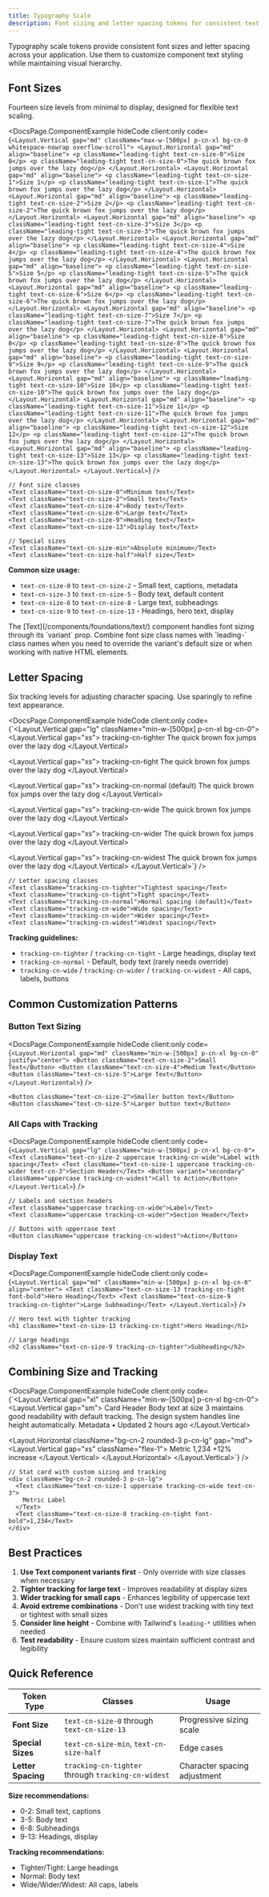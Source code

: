 ```yaml
---
title: Typography Scale
description: Font sizing and letter spacing tokens for consistent text styling
---
```



Typography scale tokens provide consistent font sizes and letter spacing across your application. Use them to customize component text styling while maintaining visual hierarchy.

## Font Sizes

Fourteen size levels from minimal to display, designed for flexible text scaling.

<DocsPage.ComponentExample
  hideCode
  client:only
  code={`<Layout.Vertical gap="md" className="max-w-[500px] p-cn-xl bg-cn-0 whitespace-nowrap overflow-scroll">
  <Layout.Horizontal gap="md" align="baseline">
    <p className="leading-tight text-cn-size-0">Size 0</p>
    <p className="leading-tight text-cn-size-0">The quick brown fox jumps over the lazy dog</p>
  </Layout.Horizontal>
  <Layout.Horizontal gap="md" align="baseline">
    <p className="leading-tight text-cn-size-1">Size 1</p>
    <p className="leading-tight text-cn-size-1">The quick brown fox jumps over the lazy dog</p>
  </Layout.Horizontal>
  <Layout.Horizontal gap="md" align="baseline">
    <p className="leading-tight text-cn-size-2">Size 2</p>
    <p className="leading-tight text-cn-size-2">The quick brown fox jumps over the lazy dog</p>
  </Layout.Horizontal>
  <Layout.Horizontal gap="md" align="baseline">
    <p className="leading-tight text-cn-size-3">Size 3</p>
    <p className="leading-tight text-cn-size-3">The quick brown fox jumps over the lazy dog</p>
  </Layout.Horizontal>
  <Layout.Horizontal gap="md" align="baseline">
    <p className="leading-tight text-cn-size-4">Size 4</p>
    <p className="leading-tight text-cn-size-4">The quick brown fox jumps over the lazy dog</p>
  </Layout.Horizontal>
  <Layout.Horizontal gap="md" align="baseline">
    <p className="leading-tight text-cn-size-5">Size 5</p>
    <p className="leading-tight text-cn-size-5">The quick brown fox jumps over the lazy dog</p>
  </Layout.Horizontal>
  <Layout.Horizontal gap="md" align="baseline">
    <p className="leading-tight text-cn-size-6">Size 6</p>
    <p className="leading-tight text-cn-size-6">The quick brown fox jumps over the lazy dog</p>
  </Layout.Horizontal>
  <Layout.Horizontal gap="md" align="baseline">
    <p className="leading-tight text-cn-size-7">Size 7</p>
    <p className="leading-tight text-cn-size-7">The quick brown fox jumps over the lazy dog</p>
  </Layout.Horizontal>
  <Layout.Horizontal gap="md" align="baseline">
    <p className="leading-tight text-cn-size-8">Size 8</p>
    <p className="leading-tight text-cn-size-8">The quick brown fox jumps over the lazy dog</p>
  </Layout.Horizontal>
  <Layout.Horizontal gap="md" align="baseline">
    <p className="leading-tight text-cn-size-9">Size 9</p>
    <p className="leading-tight text-cn-size-9">The quick brown fox jumps over the lazy dog</p>
  </Layout.Horizontal>
  <Layout.Horizontal gap="md" align="baseline">
    <p className="leading-tight text-cn-size-10">Size 10</p>
    <p className="leading-tight text-cn-size-10">The quick brown fox jumps over the lazy dog</p>
  </Layout.Horizontal>
  <Layout.Horizontal gap="md" align="baseline">
    <p className="leading-tight text-cn-size-11">Size 11</p>
    <p className="leading-tight text-cn-size-11">The quick brown fox jumps over the lazy dog</p>
  </Layout.Horizontal>
  <Layout.Horizontal gap="md" align="baseline">
    <p className="leading-tight text-cn-size-12">Size 12</p>
    <p className="leading-tight text-cn-size-12">The quick brown fox jumps over the lazy dog</p>
  </Layout.Horizontal>
  <Layout.Horizontal gap="md" align="baseline">
    <p className="leading-tight text-cn-size-13">Size 13</p>
    <p className="leading-tight text-cn-size-13">The quick brown fox jumps over the lazy dog</p>
  </Layout.Horizontal>
</Layout.Vertical>`}
/>

```tsx
// Font size classes
<Text className="text-cn-size-0">Minimum text</Text>
<Text className="text-cn-size-2">Small text</Text>
<Text className="text-cn-size-4">Body text</Text>
<Text className="text-cn-size-6">Large text</Text>
<Text className="text-cn-size-9">Heading text</Text>
<Text className="text-cn-size-13">Display text</Text>

// Special sizes
<Text className="text-cn-size-min">Absolute minimum</Text>
<Text className="text-cn-size-half">Half size</Text>
```

**Common size usage:**

- `text-cn-size-0` to `text-cn-size-2` - Small text, captions, metadata
- `text-cn-size-3` to `text-cn-size-5` - Body text, default content
- `text-cn-size-6` to `text-cn-size-8` - Large text, subheadings
- `text-cn-size-9` to `text-cn-size-13` - Headings, hero text, display

<Aside type="tip" title="Text Component">
  The [Text](/components/foundations/text/) component handles font sizing
  through its `variant` prop. Combine font size class names with `leading-`
  class names when you need to override the variant's default size or when
  working with native HTML elements.
</Aside>

## Letter Spacing

Six tracking levels for adjusting character spacing. Use sparingly to refine text appearance.

<DocsPage.ComponentExample
  hideCode
  client:only
  code={`<Layout.Vertical gap="lg" className="min-w-[500px] p-cn-xl bg-cn-0">
  <Layout.Vertical gap="xs">
    <Text variant="caption-normal" color="foreground-3">tracking-cn-tighter</Text>
    <Text className="text-cn-size-6 tracking-cn-tighter">The quick brown fox jumps over the lazy dog</Text>
  </Layout.Vertical>
  
  <Layout.Vertical gap="xs">
    <Text variant="caption-normal" color="foreground-3">tracking-cn-tight</Text>
    <Text className="text-cn-size-6 tracking-cn-tight">The quick brown fox jumps over the lazy dog</Text>
  </Layout.Vertical>
  
  <Layout.Vertical gap="xs">
    <Text variant="caption-normal" color="foreground-3">tracking-cn-normal (default)</Text>
    <Text className="text-cn-size-6 tracking-cn-normal">The quick brown fox jumps over the lazy dog</Text>
  </Layout.Vertical>
  
  <Layout.Vertical gap="xs">
    <Text variant="caption-normal" color="foreground-3">tracking-cn-wide</Text>
    <Text className="text-cn-size-6 tracking-cn-wide">The quick brown fox jumps over the lazy dog</Text>
  </Layout.Vertical>
  
  <Layout.Vertical gap="xs">
    <Text variant="caption-normal" color="foreground-3">tracking-cn-wider</Text>
    <Text className="text-cn-size-6 tracking-cn-wider">The quick brown fox jumps over the lazy dog</Text>
  </Layout.Vertical>
  
  <Layout.Vertical gap="xs">
    <Text variant="caption-normal" color="foreground-3">tracking-cn-widest</Text>
    <Text className="text-cn-size-6 tracking-cn-widest">The quick brown fox jumps over the lazy dog</Text>
  </Layout.Vertical>
</Layout.Vertical>`}
/>

```tsx
// Letter spacing classes
<Text className="tracking-cn-tighter">Tightest spacing</Text>
<Text className="tracking-cn-tight">Tight spacing</Text>
<Text className="tracking-cn-normal">Normal spacing (default)</Text>
<Text className="tracking-cn-wide">Wide spacing</Text>
<Text className="tracking-cn-wider">Wider spacing</Text>
<Text className="tracking-cn-widest">Widest spacing</Text>
```

**Tracking guidelines:**

- `tracking-cn-tighter` / `tracking-cn-tight` - Large headings, display text
- `tracking-cn-normal` - Default, body text (rarely needs override)
- `tracking-cn-wide` / `tracking-cn-wider` / `tracking-cn-widest` - All caps, labels, buttons

## Common Customization Patterns

### Button Text Sizing

<DocsPage.ComponentExample
  hideCode
  client:only
  code={`<Layout.Horizontal gap="md" className="min-w-[500px] p-cn-xl bg-cn-0" justify="center">
  <Button className="text-cn-size-2">Small Text</Button>
  <Button className="text-cn-size-4">Medium Text</Button>
  <Button className="text-cn-size-5">Large Text</Button>
</Layout.Horizontal>`}
/>

```tsx
<Button className="text-cn-size-2">Smaller button text</Button>
<Button className="text-cn-size-5">Larger button text</Button>
```

### All Caps with Tracking

<DocsPage.ComponentExample
  hideCode
  client:only
  code={`<Layout.Vertical gap="lg" className="min-w-[500px] p-cn-xl bg-cn-0">
  <Text className="text-cn-size-2 uppercase tracking-cn-wide">Label with spacing</Text>
  <Text className="text-cn-size-1 uppercase tracking-cn-wider text-cn-3">Section Header</Text>
  <Button variant="secondary" className="uppercase tracking-cn-widest">Call to Action</Button>
</Layout.Vertical>`}
/>

```tsx
// Labels and section headers
<Text className="uppercase tracking-cn-wide">Label</Text>
<Text className="uppercase tracking-cn-wider">Section Header</Text>

// Buttons with uppercase text
<Button className="uppercase tracking-cn-widest">Action</Button>
```

### Display Text

<DocsPage.ComponentExample
  hideCode
  client:only
  code={`<Layout.Vertical gap="md" className="min-w-[500px] p-cn-xl bg-cn-0" align="center">
  <Text className="text-cn-size-13 tracking-cn-tight font-bold">Hero Heading</Text>
  <Text className="text-cn-size-9 tracking-cn-tighter">Large Subheading</Text>
</Layout.Vertical>`}
/>

```tsx
// Hero text with tighter tracking
<h1 className="text-cn-size-13 tracking-cn-tight">Hero Heading</h1>

// Large headings
<h2 className="text-cn-size-9 tracking-cn-tighter">Subheading</h2>
```

## Combining Size and Tracking

<DocsPage.ComponentExample
  hideCode
  client:only
  code={`<Layout.Vertical gap="xl" className="min-w-[500px] p-cn-xl bg-cn-0">
  <Layout.Vertical gap="sm">
    <Text variant="heading-base">Card Header</Text>
    <Text className="text-cn-size-3 text-cn-2 leading-relaxed">
      Body text at size 3 maintains good readability with default tracking.
      The design system handles line height automatically.
    </Text>
    <Text className="text-cn-size-1 uppercase tracking-cn-wider text-cn-3">
      Metadata • Updated 2 hours ago
    </Text>
  </Layout.Vertical>
  
  <Layout.Horizontal className="bg-cn-2 rounded-3 p-cn-lg" gap="md">
    <Layout.Vertical gap="xs" className="flex-1">
      <Text className="text-cn-size-1 uppercase tracking-cn-wide text-cn-3">Metric</Text>
      <Text className="text-cn-size-8 tracking-cn-tight font-bold">1,234</Text>
      <Text className="text-cn-size-2 text-cn-success">+12% increase</Text>
    </Layout.Vertical>
  </Layout.Horizontal>
</Layout.Vertical>`}
/>

```tsx
// Stat card with custom sizing and tracking
<div className="bg-cn-2 rounded-3 p-cn-lg">
  <Text className="text-cn-size-1 uppercase tracking-cn-wide text-cn-3">
    Metric Label
  </Text>
  <Text className="text-cn-size-8 tracking-cn-tight font-bold">1,234</Text>
</div>
```

## Best Practices

1. **Use Text component variants first** - Only override with size classes when necessary
2. **Tighter tracking for large text** - Improves readability at display sizes
3. **Wider tracking for small caps** - Enhances legibility of uppercase text
4. **Avoid extreme combinations** - Don't use widest tracking with tiny text or tightest with small sizes
5. **Consider line height** - Combine with Tailwind's `leading-*` utilities when needed
6. **Test readability** - Ensure custom sizes maintain sufficient contrast and legibility

## Quick Reference

| Token Type         | Classes                                            | Usage                        |
| ------------------ | -------------------------------------------------- | ---------------------------- |
| **Font Size**      | `text-cn-size-0` through `text-cn-size-13`         | Progressive sizing scale     |
| **Special Sizes**  | `text-cn-size-min`, `text-cn-size-half`            | Edge cases                   |
| **Letter Spacing** | `tracking-cn-tighter` through `tracking-cn-widest` | Character spacing adjustment |

**Size recommendations:**

- 0-2: Small text, captions
- 3-5: Body text
- 6-8: Subheadings
- 9-13: Headings, display

**Tracking recommendations:**

- Tighter/Tight: Large headings
- Normal: Body text
- Wide/Wider/Widest: All caps, labels
